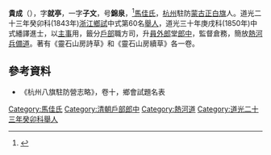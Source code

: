 {{Manchu name|[[马佳氏|马佳]]}}
'''貴成'''（{{bd|1818年||？年|catIdx=Gui貴}}），字'''就亭'''，一字'''子文'''，号'''錦泉'''，<ref>{{Cite book|title=十八省直省同年录：道光癸卯科|last=|first=|publisher=|year=|isbn=|location=|pages=}}</ref>[[馬佳氏|馬佳氏]]，[[杭州|杭州]]駐防[[蒙古|蒙古]][[正白旗|正白旗]]人。道光二十三年癸卯科(1843年)[[浙江|浙江]][[鄉試|鄉試]]中式第60名[[舉人|舉人]]，道光三十年庚戌科(1850年)中式繙譯進士，以[[主事|主事]]用，籤分[[戶部|戶部]]職方司，升[[員外郎|員外郎]]堂[[郎中|郎中]]，監督倉務，簡放[[熱河|熱河]][[兵備道|兵備道]]。著有《靈石山房詩草》和《靈石山房續草》各一卷。

==參考資料==
*  《杭州八旗駐防營志略》，卷十，鄉會試題名表
{{reflist}}

{{道光三十年庚戌科繙譯進士金榜}}
{{DEFAULTSORT:Gui貴}}
[[Category:馬佳氏|Category:馬佳氏]]
[[Category:清朝戶部郎中|Category:清朝戶部郎中]]
[[Category:熱河道|Category:熱河道]]
[[Category:道光二十三年癸卯科舉人|Category:道光二十三年癸卯科舉人]]